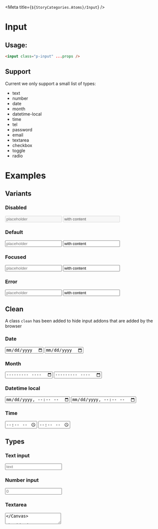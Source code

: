 
<Meta title={`${StoryCategories.Atoms}/Input`} />

# Input

## Usage:

```html
<input class="p-input" ...props />
```

## Support

Current we only support a small list of types:

-   text
-   number
-   date
-   month
-   datetime-local
-   time
-   tel
-   password
-   email
-   textarea
-   checkbox
-   toggle
-   radio

# Examples

## Variants

### Disabled

<Canvas>
    <input class="p-input" disabled type="text" placeholder="placeholder" />
    <input
        class="p-input"
        disabled
        type="text"
        placeholder="placeholder"
        value="with content"
    />
</Canvas>

### Default

<Canvas>
    <input class="p-input" type="text" placeholder="placeholder" />
    <input
        class="p-input"
        type="text"
        placeholder="placeholder"
        value="with content"
    />
</Canvas>

### Focused

<Canvas>
    <input class="p-input focus" type="text" placeholder="placeholder" />
    <input
        class="p-input focus"
        type="text"
        placeholder="placeholder"
        value="with content"
    />
</Canvas>

### Error

<Canvas>
    <input class="p-input error" type="text" placeholder="placeholder" />
    <input
        class="p-input error"
        type="text"
        placeholder="placeholder"
        value="with content"
    />
</Canvas>

## Clean

A class `clean` has been added to hide input addons that are added by the browser

### Date

<Canvas>
    <input class="p-input" type="date" placeholder="Non clean" />
    <input class="p-input" class="clean" type="date" placeholder="Clean" />
</Canvas>

### Month

<Canvas>
    <input class="p-input" type="month" placeholder="Non clean" />
    <input class="p-input" class="clean" type="month" placeholder="Clean" />
</Canvas>

### Datetime local

<Canvas>
    <input class="p-input" type="datetime-local" placeholder="Non clean" />
    <input
        class="p-input"
        class="clean"
        type="datetime-local"
        placeholder="Clean"
    />
</Canvas>

### Time

<Canvas>
    <input class="p-input" type="time" placeholder="Non clean" />
    <input class="p-input" class="clean" type="time" placeholder="Clean" />
</Canvas>

## Types

### Text input

<Canvas>
    <input class="p-input" type="text" placeholder="text" />
</Canvas>

### Number input

<Canvas>
    <input class="p-input" type="number" placeholder="0" />
</Canvas>

### Textarea

<Canvas>
    <textarea class="p-input" placeholder="Write your cool story here" />
</Canvas>

### Date

<Canvas>
    <input class="p-input" type="date" placeholder="Choose a date" />
</Canvas>

### Month

<Canvas>
    <input class="p-input" type="month" placeholder="Choose a month" />
</Canvas>

### Datetime local

<Canvas>
    <input class="p-input" type="datetime-local" placeholder="Choose a date" />
</Canvas>

### Time

<Canvas>
    <input class="p-input" type="time" placeholder="Choose a time" />
</Canvas>

### Telephone

<Canvas>
    <input class="p-input" type="tel" placeholder="Choose a telephone number" />
</Canvas>

### Password

<Canvas>
    <input class="p-input" type="password" placeholder="Choose a password" />
</Canvas>

### Email

<Canvas>
    <input class="p-input" type="email" placeholder="Choose a email" />
</Canvas>

### Checkbox

<Canvas>
    <input class="p-input" type="checkbox" />
    <input class="p-input" type="checkbox" checked />
    <input class="p-input indeterminate" type="checkbox" />
    <input class="p-input" type="checkbox" disabled />
    <input class="p-input error" type="checkbox" />
</Canvas>

### Toggle

<Canvas>
    <input class="p-toggle" type="checkbox" />
    <input class="p-toggle" type="checkbox" checked />
    <input class="p-toggle" type="checkbox" disabled />
    <input class="p-toggle error" type="checkbox" />
</Canvas>

### Radio

<Canvas>
    <input class="p-input" type="radio" />
    <input class="p-input" type="radio" checked />
    <input class="p-input" type="radio" disabled />
    <input class="p-input error" type="radio" />
</Canvas>

### Range

<Canvas>
    <input class="p-input" type="range" min="0" max="100" />
</Canvas>

